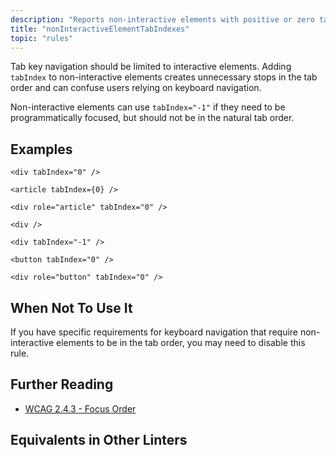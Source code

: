 ```yaml
---
description: "Reports non-interactive elements with positive or zero tabIndex values."
title: "nonInteractiveElementTabIndexes"
topic: "rules"
---
```



<RuleSummary plugin="jsx" rule="nonInteractiveElementTabIndexes" />

Tab key navigation should be limited to interactive elements.
Adding `tabIndex` to non-interactive elements creates unnecessary stops in the tab order and can confuse users relying on keyboard navigation.

Non-interactive elements can use `tabIndex="-1"` if they need to be programmatically focused, but should not be in the natural tab order.

## Examples

<Tabs>
<TabItem label="❌ Incorrect">

```tsx
<div tabIndex="0" />
```

```tsx
<article tabIndex={0} />
```

```tsx
<div role="article" tabIndex="0" />
```

</TabItem>
<TabItem label="✅ Correct">

```tsx
<div />
```

```tsx
<div tabIndex="-1" />
```

```tsx
<button tabIndex="0" />
```

```tsx
<div role="button" tabIndex="0" />
```

</TabItem>
</Tabs>

## When Not To Use It

If you have specific requirements for keyboard navigation that require non-interactive elements to be in the tab order, you may need to disable this rule.

## Further Reading

- [WCAG 2.4.3 - Focus Order](https://www.w3.org/WAI/WCAG21/Understanding/focus-order)

## Equivalents in Other Linters

<RuleEquivalents pluginId="jsx" ruleId="nonInteractiveElementTabIndexes" />
